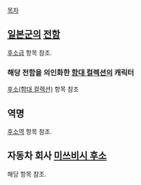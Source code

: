[[목차]]

== [[일본군]]의 [[전함]] ==
[[후소급]] 항목 참조.

=== 해당 전함을 의인화한 [[함대 컬렉션]]의 캐릭터 ===
[[후소(함대 컬렉션)]] 항목 참조

== 역명 ==
[[후소역]] 항목 참조.

== 자동차 회사 [[미쓰비시 후소]] ==
해당 항목 참조.

